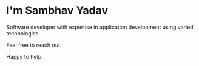 # I'm Sambhav Yadav

>
Software developer with expertise in application development using varied technologies.

Feel free to reach out.

Happy to help.

